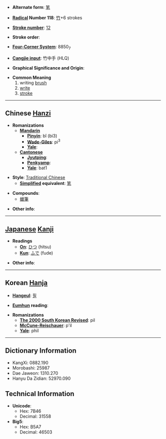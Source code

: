 * '''Alternate form''': [[笔]]

* '''[[Wiktionary:Chinese radical index| Radical]] Number 118''': [[Wiktionary:Chinese radical index 竹|竹]]+6 strokes

* '''[[Wiktionary:Chinese total strokes index|Stroke number]]''': [[Wiktionary:Chinese total strokes index 12|12]]

* '''Stroke order''': 

* '''[[Wiktionary:Chinese four corner index|Four-Corner System]]''': 8850<sub>7</sub>

* '''[[Wiktionary:Chinese Cangjie index|Cangjie input]]''': 竹中手 (HLQ)

* '''Graphical Significance and Origin''': 

* '''Common Meaning'''
*#writing [[brush]]
*# [[write]]
*# [[stroke]]

----

== Chinese [[Hanzi]] ==

* '''Romanizations'''
** '''[[Mandarin]]'''
*** '''[[Pinyin]]''': bǐ (bi3)
*** '''[[Wade-Giles]]''': pi<sup>3</sup>
*** '''[[Yale]]''': 
** '''[[Cantonese]]'''
*** '''[[Jyutping]]''':
*** '''[[Penkyamp]]''': 
*** '''[[Yale]]''': bat1

* '''Style''': [[Traditional Chinese]] 
** '''[[Simplified Chinese|Simplified]] equivalent''': [[笔]]

* '''Compounds''':
**[[蠟筆]]

* '''Other info''': 

----

== [[Japanese]] [[Kanji]] ==

* '''Readings'''
** '''[[On]]''': [[ひつ]] (hitsu)
** '''[[Kun]]''': [[ふで]] (fude)

* '''Other info''':  

----

== Korean [[Hanja]] ==

* '''[[Hangeul]]''': [[필]]

* '''[[Eumhun]] reading''': 

* '''Romanizations'''
** '''[[The 2000 South Korean Revised Romanization|The 2000 South Korean Revised]]''': pil
** '''[[McCune-Reischauer]]''': p'il
** '''[[Yale]]''': phil

----

== Dictionary Information ==

* KangXi: 0882.190
* Morobashi: 25987
* Dae Jaweon: 1310.270
* Hanyu Da Zidian: 52970.090

== Technical Information ==

* '''Unicode''':
** Hex: 7B46
** Decimal: 31558
* '''Big5''':
** Hex: B5A7
** Decimal: 46503
